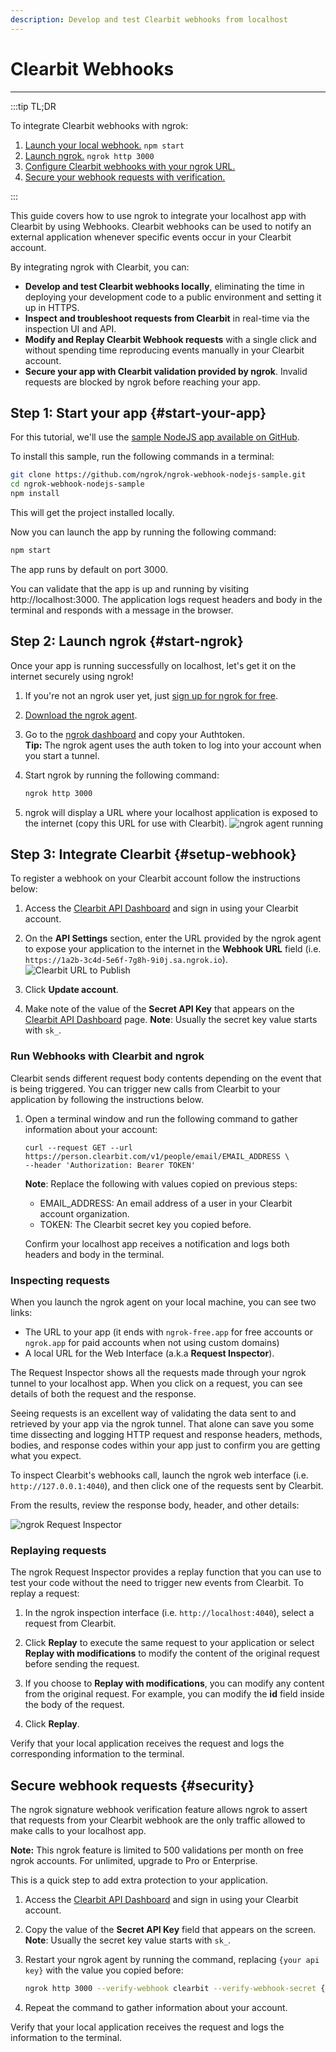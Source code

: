 ```yaml
---
description: Develop and test Clearbit webhooks from localhost
---
```


# Clearbit Webhooks

---

:::tip TL;DR

To integrate Clearbit webhooks with ngrok:

1. [Launch your local webhook.](#start-your-app) `npm start`
1. [Launch ngrok.](#start-ngrok) `ngrok http 3000`
1. [Configure Clearbit webhooks with your ngrok URL.](#setup-webhook)
1. [Secure your webhook requests with verification.](#security)

:::

This guide covers how to use ngrok to integrate your localhost app with Clearbit by using Webhooks.
Clearbit webhooks can be used to notify an external application whenever specific events occur in your Clearbit account.

By integrating ngrok with Clearbit, you can:

- **Develop and test Clearbit webhooks locally**, eliminating the time in deploying your development code to a public environment and setting it up in HTTPS.
- **Inspect and troubleshoot requests from Clearbit** in real-time via the inspection UI and API.
- **Modify and Replay Clearbit Webhook requests** with a single click and without spending time reproducing events manually in your Clearbit account.
- **Secure your app with Clearbit validation provided by ngrok**. Invalid requests are blocked by ngrok before reaching your app.

## **Step 1**: Start your app {#start-your-app}

For this tutorial, we'll use the [sample NodeJS app available on GitHub](https://github.com/ngrok/ngrok-webhook-nodejs-sample).

To install this sample, run the following commands in a terminal:

```bash
git clone https://github.com/ngrok/ngrok-webhook-nodejs-sample.git
cd ngrok-webhook-nodejs-sample
npm install
```

This will get the project installed locally.

Now you can launch the app by running the following command:

```bash
npm start
```

The app runs by default on port 3000.

You can validate that the app is up and running by visiting http://localhost:3000. The application logs request headers and body in the terminal and responds with a message in the browser.

## **Step 2**: Launch ngrok {#start-ngrok}

Once your app is running successfully on localhost, let's get it on the internet securely using ngrok!

1. If you're not an ngrok user yet, just [sign up for ngrok for free](https://ngrok.com/signup).

1. [Download the ngrok agent](https://ngrok.com/download).

1. Go to the [ngrok dashboard](https://dashboard.ngrok.com) and copy your Authtoken. <br />
   **Tip:** The ngrok agent uses the auth token to log into your account when you start a tunnel.
1. Start ngrok by running the following command:

   ```bash
   ngrok http 3000
   ```

1. ngrok will display a URL where your localhost application is exposed to the internet (copy this URL for use with Clearbit).
   ![ngrok agent running](/img/integrations/launch_ngrok_tunnel.png)

## **Step 3**: Integrate Clearbit {#setup-webhook}

To register a webhook on your Clearbit account follow the instructions below:

1. Access the [Clearbit API Dashboard](https://dashboard.clearbit.com/api) and sign in using your Clearbit account.

1. On the **API Settings** section, enter the URL provided by the ngrok agent to expose your application to the internet in the **Webhook URL** field (i.e. `https://1a2b-3c4d-5e6f-7g8h-9i0j.sa.ngrok.io`).
   ![Clearbit URL to Publish](img/ngrok_url_configuration_clearbit.png)

1. Click **Update account**.

1. Make note of the value of the **Secret API Key** that appears on the [Clearbit API Dashboard](https://dashboard.clearbit.com/api) page.
   **Note**: Usually the secret key value starts with `sk_`.

### Run Webhooks with Clearbit and ngrok

Clearbit sends different request body contents depending on the event that is being triggered.
You can trigger new calls from Clearbit to your application by following the instructions below.

1. Open a terminal window and run the following command to gather information about your account:

   ```
   curl --request GET --url https://person.clearbit.com/v1/people/email/EMAIL_ADDRESS \
   --header 'Authorization: Bearer TOKEN'
   ```

   **Note**: Replace the following with values copied on previous steps:

   - EMAIL_ADDRESS: An email address of a user in your Clearbit account organization.
   - TOKEN: The Clearbit secret key you copied before.

   Confirm your localhost app receives a notification and logs both headers and body in the terminal.

### Inspecting requests

When you launch the ngrok agent on your local machine, you can see two links:

- The URL to your app (it ends with `ngrok-free.app` for free accounts or `ngrok.app` for paid accounts when not using custom domains)
- A local URL for the Web Interface (a.k.a **Request Inspector**).

The Request Inspector shows all the requests made through your ngrok tunnel to your localhost app. When you click on a request, you can see details of both the request and the response.

Seeing requests is an excellent way of validating the data sent to and retrieved by your app via the ngrok tunnel. That alone can save you some time dissecting and logging HTTP request and response headers, methods, bodies, and response codes within your app just to confirm you are getting what you expect.

To inspect Clearbit's webhooks call, launch the ngrok web interface (i.e. `http://127.0.0.1:4040`), and then click one of the requests sent by Clearbit.

From the results, review the response body, header, and other details:

![ngrok Request Inspector](img/ngrok_introspection_clearbit_webhooks.png)

### Replaying requests

The ngrok Request Inspector provides a replay function that you can use to test your code without the need to trigger new events from Clearbit. To replay a request:

1. In the ngrok inspection interface (i.e. `http://localhost:4040`), select a request from Clearbit.

1. Click **Replay** to execute the same request to your application or select **Replay with modifications** to modify the content of the original request before sending the request.

1. If you choose to **Replay with modifications**, you can modify any content from the original request. For example, you can modify the **id** field inside the body of the request.

1. Click **Replay**.

Verify that your local application receives the request and logs the corresponding information to the terminal.

## Secure webhook requests {#security}

The ngrok signature webhook verification feature allows ngrok to assert that requests from your Clearbit webhook are the only traffic allowed to make calls to your localhost app.

**Note:** This ngrok feature is limited to 500 validations per month on free ngrok accounts. For unlimited, upgrade to Pro or Enterprise.

This is a quick step to add extra protection to your application.

1. Access the [Clearbit API Dashboard](https://dashboard.clearbit.com/api/) and sign in using your Clearbit account.

1. Copy the value of the **Secret API Key** field that appears on the screen.
   **Note**: Usually the secret key value starts with `sk_`.

1. Restart your ngrok agent by running the command, replacing `{your api key}` with the value you copied before:

   ```bash
   ngrok http 3000 --verify-webhook clearbit --verify-webhook-secret {your api key}
   ```

1. Repeat the command to gather information about your account.

Verify that your local application receives the request and logs the information to the terminal.
